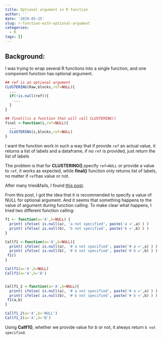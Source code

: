 ---
title: Optional argument in R function
author: ''
date: '2019-03-15'
slug: r-function-with-optional-argument
categories:
  - R
tags: []
---

## Background: 
I was trying to wrap several R functions into a single function, and one component function has optional argument.
```{r,eval=FALSE}
## ref is an optional argument
CLUSTERING(Raw,blocks,ref=NULL){
  ...
  if(!is.null(ref)){
    ...
  }
}

## final()is a function that will call CLUSTERING()
final <-function(i,ref=NULL){
  ...
  CLUSTERING(i,blocks,ref=NULL)
}
```
I want the function work in such a way that if provide `ref` an actual value, it returns a list of labels and a dataframe, if no `ref` is provided, just return the list of labels

The problem is that for **CLUSTERING()**,specify `ref=NULL` or provide a value to `ref`, it works as expected, while **final()** function only returns list of labels, no matter if `ref`has value or not.

After many tries&fails, I found [this post](https://dzone.com/articles/r-function-argument-lists-and-missing).

From this post, I got the idea that it is recommended to specify a value of NULL for optional argument. And it seems that something happens to the value of argument during function calling. To make clear what happens, I tried two different function calling:
```{r fcuntion calling}
f1 <- function(a='A',b=NULL) {
  print( ifelse( is.null(a), 'a not specified', paste('a =',a) ) )
  print( ifelse( is.null(b), 'b not specified', paste('b =',b) ) )
}

Callf1 <-function(a='A',b=NULL){
  print( ifelse( is.null(a), '# a not specified', paste('# a =',a) ) )
  print( ifelse( is.null(b), '# b not specified', paste('# b =',b) ) )
 f1()
}

Callf1(a='A',b=NULL)
Callf1(a='A',b='B')


Callf1_2 <-function(a='A',b=NULL){
  print( ifelse( is.null(a), '# a not specified', paste('# a =',a) ) )
  print( ifelse( is.null(b), '# b not specified', paste('# b =',b) ) )
 f1(a,b)
}

Callf1_2(a='A',b='NULL')
Callf1_2(a='A',b='B')

```

Using **Callf1()**, whether we provide value for *b* or not, it always return `b not specified`.
